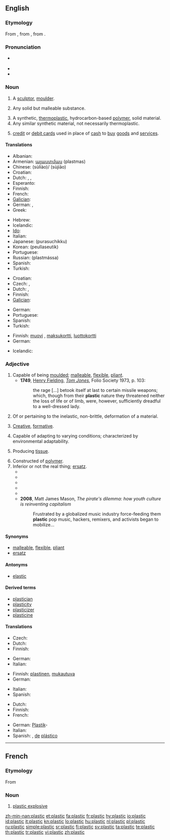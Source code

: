 ==English==

===Etymology===
From {{etyl|la}} {{term|plasticus||of molding|lang=la}}, from {{etyl|grc}} {{term|s=polytonic|πλαστικός||tr=plastikos|lang=grc}}, from {{term|πλάσσειν|sc=polytonic||lang=grc|tr=plassein||to mold, form}}.

===Pronunciation===
* {{a|UK}} {{IPA|/ˈplastɪk/|/ˈplɑːstɪk/}}
* {{audio|en-us-plastic.ogg|Audio (US)}}
* {{rhymes|æstɪk}}

===Noun===
{{en-noun|-}}

# {{obsolete}} A [[sculptor]], [[moulder]].
# {{archaic}} Any solid but malleable substance.
# A synthetic, [[thermoplastic]], hydrocarbon-based [[polymer]], solid material.
# Any similar synthetic material, not necessarily thermoplastic.
# {{colloquial}} [[credit card|credit]] or [[debit card]]s used in place of [[cash]] to [[buy]] [[goods]] and [[service]]s.

====Translations====
{{trans-top|a stiff but usually slightly flexible synthetic material}}
* Albanian: {{t-|sq|plastik|xs=Albanian}}
* Armenian: [[պլաստմաս]] (plastmas)
* Chinese: {{t-|cmn|塑料|sc=Hani}} (sùliào)/{{t-|cmn|塑膠|sc=Hani}} (sùjiāo)
* Croatian: {{t-|hr|plastika|f}}
* Dutch: {{t+|nl|plastic}}, {{t|nl|plastiek|n}}, {{t+|nl|kunststof|c}}
* Esperanto: {{t|eo|plasto}}
* Finnish: {{t+|fi|muovi}}
* French: {{t+|fr|plastique|f}}
* [[Galician]]: {{t-|gl|plástico|xs=Galician}} {{m}}
* German: {{t+|de|Plastik|n}}, {{t+|de|Kunststoff|f}}
* Greek: {{t|el|πλαστικό|n}}
{{trans-mid}}
* Hebrew: {{t+|he|פלסטיק|alt=פְּלָסְטִיק|tr=plástik}}
* Icelandic: {{t-|is|plast|n}}
* [[Ido]]: {{t-|io|plastiko|xs=Ido}}
* Italian: {{t+|it|plastica|f}}
* Japanese: {{t+|ja|プラスチック}} (purasuchikku)
* Korean: {{t+|ko|플라스틱|sc=Hang}} (peullaseutik)
* Portuguese: {{t+|pt|plástico|m}}
* Russian: {{t|ru|пластмасса}} (plastmássa) {{f}}
* Spanish: {{t+|es|plástico|m}}
* Turkish: {{t+|tr|plastik}}
{{trans-bottom}}

{{trans-top|any similar synthetic material}}
* Croatian: {{t-|hr|plastika|f}}
* Czech: {{t-|cs|umělá hmota|f}}, {{t-|cs|plast|m}}
* Dutch: {{t+|nl|plastic}}, {{t+|nl|kunststof|c}}
* Finnish: {{t+|fi|muovi}}
* [[Galician]]: {{t-|gl|plástico|xs=Galician}} {{m}}
{{trans-mid}}
* German: {{t+|de|Plastik|n}}
* Portuguese: {{t+|pt|plástico|m}}
* Spanish: {{t+|es|plástico|m}}
* Turkish: {{t+|tr|plastik}}
{{trans-bottom}}

{{trans-top|credit cards or debit cards}}
* Finnish: [[muovi]] {{italbrac|slang}}, [[maksukortti]], [[luottokortti]]
* German: {{t+|de|Plastikgeld|n}}
{{trans-mid}}
* Icelandic: {{t-|is|plast|n}}
{{trans-bottom}}

===Adjective===
{{en-adj-more}}

# Capable of being [[moulded]]; [[malleable]], [[flexible]], [[pliant]].
#* '''1749''', [[w:Henry Fielding|Henry Fielding]], ''[[w:Tom Jones|Tom Jones]]'', Folio Society 1973, p. 103:
#*: the rage [...] betook itself at last to certain missile weapons; which, though from their '''plastic''' nature they threatened neither the loss of life or of limb, were, however, sufficiently dreadful to a well-dressed lady.
# Of or pertaining to the inelastic, non-brittle, deformation of a material.
# {{dated}} [[creative|Creative]], [[formative]].
# {{biology}} Capable of adapting to varying conditions; characterized by environmental adaptability.
# {{context|medicine|now|_|rare}} Producing [[tissue]].
# Constructed of [[polymer]].
# Inferior or not the real thing; [[ersatz]].
#* {{quote-book|title=White papers for white Americans‎|page=67|author=Calvin C. Hernton|year=1966|passage=He kissed the white woman once, and it was so artificial, so '''plastic''' (that's the word, '''plastic''') that one wondered why did they did it at all.}}
#* {{quote-book|title=The gospel of irreligious religion|page=83|author=Lowell D. Streiker|year=1969|passage=The Hippie has been replaced by the pseudo-Hippie, the '''plastic''' Hippie, the weekend Hippie}}
#* {{quote-book|title=What do you say after you say hello?|page=120|author=Eric Berne|year=1973|passage=In fact it seems as though there are two kinds of people in the world: real people and '''plastic''' people, as the Flower Children used to say.}}
#* {{quote-book|title=Born to Be Wild‎|page=71|author=Catherine Coulter|year=2006|passage=But I don't think she would be happy in Los Angeles — it's so '''plastic''' and cheap and they expect the women to be whores to get anywhere.}}
#* {{quote-book|title=We owe you nothing: Punk Planet: the collected interviews|page=238|author=Daniel Sinker|year=2007|passage=People always try to say that we're garage rock, but that scene is so '''plastic'''. Some dude in a band has tight jeans, dyed black hair, and a starving girlfriend with bangs, and people call it indie rock. It's so gross.}}
#* '''2008''', Matt James Mason, ''The pirate's dilemma: how youth culture is reinventing capitalism''
#*: Frustrated by a globalized music industry force-feeding them '''plastic''' pop music, hackers, remixers, and activists began to mobilize...

====Synonyms====
{{checksyns}}
* [[malleable]], [[flexible]], [[pliant]]
* [[ersatz]]

====Antonyms====
* [[elastic]]

====Derived terms====
* [[plastician]]
* [[plasticity]]
* [[plasticizer]]
* [[plasticine]]

====Translations====
{{trans-top|Of or pertaining to the inelastic, non-brittle, deformation of a material}}
* Czech: {{t-|cs|tvárný|m}}
* Dutch: {{t-|nl|plastisch}}
* Finnish: {{t-|fi|muovinen}}
{{trans-mid}}
* German: {{t+|de|plastisch}}
* Italian: {{t-|it|plastico}}
{{trans-bottom}}

{{trans-top|Capable of adapting to varying conditions}}
* Finnish: [[plastinen]], [[mukautuva]]
* German: {{t+|de|plastisch}}
{{trans-mid}}
* Italian: {{t+|it|malleabile}}
* Spanish: {{t-|es|maleable}}
{{trans-bottom}}

{{trans-top|Constructed of plastic}}
* Dutch: {{t+|nl|plastic}}
* Finnish: {{t-|fi|muovinen}}
* French: {{t+|fr|plastique}}
{{trans-mid}}
* German: [[Plastik]]- {{italbrac|in compound words}}
* Italian: {{t-|it|plastico}}
* Spanish: {{t+|es|plástico}}, [[de]] [[plástico]]
{{trans-bottom}}

----

==French==

===Etymology===
From {{etyl|en|fr}} {{term|plastic}}

===Noun===
{{fr-noun|m}}

# [[plastic explosive]]

[[zh-min-nan:plastic]]
[[et:plastic]]
[[fa:plastic]]
[[fr:plastic]]
[[hy:plastic]]
[[io:plastic]]
[[id:plastic]]
[[it:plastic]]
[[kn:plastic]]
[[lo:plastic]]
[[hu:plastic]]
[[nl:plastic]]
[[pl:plastic]]
[[ru:plastic]]
[[simple:plastic]]
[[sr:plastic]]
[[fi:plastic]]
[[sv:plastic]]
[[ta:plastic]]
[[te:plastic]]
[[th:plastic]]
[[tr:plastic]]
[[vi:plastic]]
[[zh:plastic]]